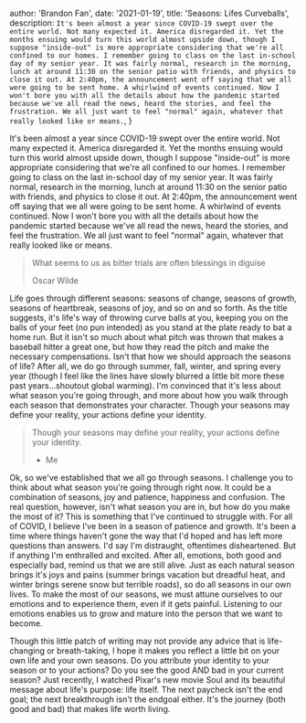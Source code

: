 
  author: 'Brandon Fan',
  date: '2021-01-19',
  title: 'Seasons: Lifes Curveballs',
  description:
    `It's been almost a year since COVID-19 swept over the entire world. Not many expected it. America disregarded it. Yet the months ensuing would turn this world almost upside down, though I suppose "inside-out" is more appropriate considering that we're all confined to our homes. I remember going to class on the last in-school day of my senior year. It was fairly normal, research in the morning, lunch at around 11:30 on the senior patio with friends, and physics to close it out. At 2:40pm, the announcement went off saying that we all were going to be sent home. A whirlwind of events continued. Now I won't bore you with all the details about how the pandemic started because we've all read the news, heard the stories, and feel the frustration. We all just want to feel "normal" again, whatever that really looked like or means.`,
}



It's been almost a year since COVID-19 swept over the entire world. Not many expected it. America disregarded it. Yet the months ensuing would turn this world almost upside down, though I suppose "inside-out" is more appropriate considering that we're all confined to our homes. I remember going to class on the last in-school day of my senior year. It was fairly normal, research in the morning, lunch at around 11:30 on the senior patio with friends, and physics to close it out. At 2:40pm, the announcement went off saying that we all were going to be sent home. A whirlwind of events continued. Now I won't bore you with all the details about how the pandemic started because we've all read the news, heard the stories, and feel the frustration. We all just want to feel "normal" again, whatever that really looked like or means.

> What seems to us as bitter trials are often blessings in diguise
> 
> Oscar Wilde

Life goes through different seasons: seasons of change, seasons of growth, seasons of heartbreak, seasons of joy, and so on and so forth. As the title suggests, it's life's way of throwing curve balls at you, keeping you on the balls of your feet (no pun intended) as you stand at the plate ready to bat a home run. But it isn't so much about what pitch was thrown that makes a baseball hitter a great one, but how they read the pitch and make the necessary compensations. Isn't that how we should approach the seasons of life? After all, we do go through summer, fall, winter, and spring every year (though I feel like the lines have slowly blurred a little bit more these past years...shoutout global warming). I'm convinced that it's less about what season you're going through, and more about how you walk through each season that demonstrates your character. Though your seasons may define your reality, your actions define your identity.

> Though your seasons may define your reality, your actions define your identity.
> 
> - Me

Ok, so we've established that we all go through seasons. I challenge you to think about what season you're going through right now. It could be a combination of seasons, joy and patience, happiness and confusion. The real question, however, isn't what season you are in, but how do you make the most of it? This is something that I've continued to struggle with. For all of COVID, I believe I've been in a season of patience and growth. It's been a time where things haven't gone the way that I'd hoped and has left more questions than answers. I'd say I'm distraught, oftentimes disheartened. But if anything I'm enthralled and excited. After all, emotions, both good and especially bad, remind us that we are still alive. Just as each natural season brings it's joys and pains (summer brings vacation but dreadful heat, and winter brings serene snow but terrible roads), so do all seasons in our own lives. To make the most of our seasons, we must attune ourselves to our emotions and to experience them, even if it gets painful. Listening to our emotions enables us to grow and mature into the person that we want to become.

Though this little patch of writing may not provide any advice that is life-changing or breath-taking, I hope it makes you reflect a little bit on your own life and your own seasons. Do you attribute your identity to your season or to your actions? Do you see the good AND bad in your current season? Just recently, I watched Pixar's new movie Soul and its beautiful message about life's purpose: life itself. The next paycheck isn't the end goal; the next breakthrough isn't the endgoal either. It's the journey (both good and bad) that makes life worth living.
